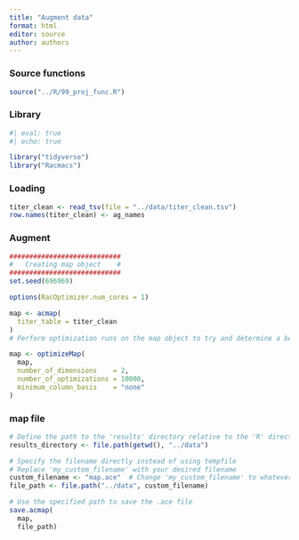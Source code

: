 ```yaml
---
title: "Augment data"
format: html
editor: source
author: authors
---
```


### Source functions

```r
source("../R/99_proj_func.R")
```

### Library

```r
#| eval: true
#| echo: true

library("tidyverse")
library("Racmacs")
```

### Loading

```r

titer_clean <- read_tsv(file = "../data/titer_clean.tsv")
row.names(titer_clean) <- ag_names

```


### Augment

```r
############################
#   Creating map object    #
############################
set.seed(696969)

options(RacOptimizer.num_cores = 1)

map <- acmap(
  titer_table = titer_clean
)
# Perform optimization runs on the map object to try and determine a best map

map <- optimizeMap(
  map,
  number_of_dimensions    = 2,
  number_of_optimizations = 10000,
  minimum_column_basis    = "none"
)

```


### map file

```r

# Define the path to the 'results' directory relative to the 'R' directory
results_directory <- file.path(getwd(), "../data")

# Specify the filename directly instead of using tempfile
# Replace 'my_custom_filename' with your desired filename
custom_filename <- "map.ace"  # Change 'my_custom_filename' to whatever you want
file_path <- file.path("../data", custom_filename)

# Use the specified path to save the .ace file
save.acmap(
  map,
  file_path)

```
